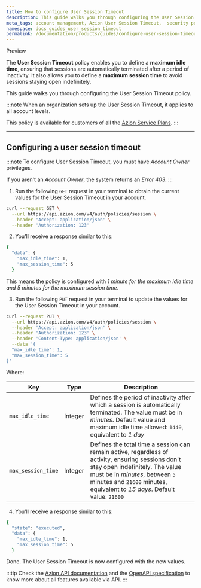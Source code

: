 ```yaml
---
title: How to configure User Session Timeout
description: This guide walks you through configuring the User Session Timeout policy to protect your account from unauthorized access.
meta_tags: account management, Azion User Session Timeout,  security policies
namespace: docs_guides_user_session_timeout
permalink: /documentation/products/guides/configure-user-session-timeout/
---
```



<Tag severity="info" client:only="vue">Preview</Tag>

The **User Session Timeout** policy enables you to define a **maximum idle time**, ensuring that sessions are automatically terminated after a period of inactivity. It also allows you to define a **maximum session time** to avoid sessions staying open indefinitely.

This guide walks you through configuring the User Session Timeout policy.

<LinkButton link="/en/documentation/products/accounts/user-session-timeout/" label="Go to User Session Timeout reference" severity="secondary" target="_blank" />

:::note
When an organization sets up the User Session Timeout, it applies to all account levels.

This policy is available for customers of all the [Azion Service Plans](https://www.azion.com/en/professional-services/).
:::

---

## Configuring a user session timeout

:::note
To configure User Session Timeout, you must have *Account Owner* privileges.

If you aren't an *Account Owner*, the system returns an *Error 403*.
:::

1. Run the following `GET` request in your terminal to obtain the current values for the User Session Timeout in your account. 

```bash
curl --request GET \
  --url https://api.azion.com/v4/auth/policies/session \
  --header 'Accept: application/json' \
  --header 'Authorization: 123'
```

2. You'll receive a response similar to this:

```bash
{
  "data": {
    "max_idle_time": 1,
    "max_session_time": 5
  }
```

This means the policy is configured with *1 minute for the maximum idle time and 5 minutes for the maximum session time*.

3. Run the following `PUT` request in your terminal to update the values for the User Session Timeout in your account. 

```bash
curl --request PUT \
  --url https://api.azion.com/v4/auth/policies/session \
  --header 'Accept: application/json' \
  --header 'Authorization: 123' \
  --header 'Content-Type: application/json' \
  --data '{
  "max_idle_time": 1,
  "max_session_time": 5
}'
```

Where: 

| Key | Type | Description |
| ----------- | ----------- | ----------- |
| `max_idle_time` | Integer | Defines the period of inactivity after which a session is automatically terminated. The value must be in *minutes*. Default value and maximum idle time allowed: `1440`, equivalent to *1 day* |
| `max_session_time` | Integer | Defines the total time a session can remain active, regardless of activity, ensuring sessions don't stay open indefinitely. The value must be in *minutes*, between `5` minutes and `21600` minutes, equivalent to *15 days*. Default value: `21600` |

4. You'll receive a response similar to this:

```bash
{
  "state": "executed",
  "data": {
    "max_idle_time": 1,
    "max_session_time": 5
  }
```

Done. The User Session Timeout is now configured with the new values.

:::tip
Check the [Azion API documentation](https://api.azion.com/) and the [OpenAPI specification](https://github.com/aziontech/azionapi-openapi/) to know more about all features available via API.
:::
